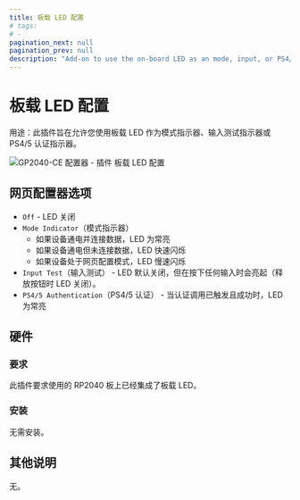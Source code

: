 ```yaml
---
title: 板载 LED 配置
# tags:
# -
pagination_next: null
pagination_prev: null
description: "Add-on to use the on-board LED as an mode, input, or PS4/5 authentication status indicator"
---
```


# 板载 LED 配置

用途：此插件旨在允许您使用板载 LED 作为模式指示器、输入测试指示器或 PS4/5 认证指示器。

![GP2040-CE 配置器 - 插件 板载 LED 配置](../assets/images/gpc-add-ons-onboard-led.png)

## 网页配置器选项

- `Off` - LED 关闭
- `Mode Indicator`（模式指示器）
  - 如果设备通电并连接数据，LED 为常亮
  - 如果设备通电但未连接数据，LED 快速闪烁
  - 如果设备处于网页配置模式，LED 慢速闪烁
- `Input Test`（输入测试） - LED 默认关闭，但在按下任何输入时会亮起（释放按钮时 LED 关闭）。
- `PS4/5 Authentication`（PS4/5 认证） - 当认证调用已触发且成功时，LED 为常亮

## 硬件

### 要求

此插件要求使用的 RP2040 板上已经集成了板载 LED。

### 安装

无需安装。

## 其他说明

无。
